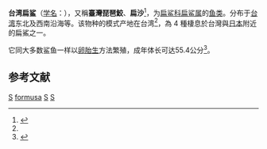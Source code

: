 {{Speciesbox
| taxon = Squatina formosa
| status = EN 
| status_system = IUCN3.1
| status_ref = <ref name=iucn>{{cite journal | authors = Walsh, J.H. & Ebert, D.A.| title = ''Squatina formosa'' | journal = [[IUCN_Red_List_of_Threatened_Species|IUCN Red List of Threatened Species]] | volume= 2009| page = e.T161456A5428391 | publisher = [[IUCN|IUCN]] | year = 2009| url =  https://dx.doi.org/10.2305/IUCN.UK.2009-2.RLTS.T161456A5428391.en| accessdate = 18 December 2016}}</ref>
| binomial_authority = Shen & Ting, 1972<ref name='id5224'>{{cite web| url =http://www.bioinfo.cn/db05/BjdwSpecies.php?action=view&id=5224| title =台湾扁鲨| work =中国动物物种编目数据库| publisher =中国科学院微生物研究所| author =中国科学院动物研究所| accessdate =2009-04-11| deadurl =yes| archiveurl =https://web.archive.org/web/20160305053140/http://www.bioinfo.cn/db05/BjdwSpecies.php?action=view&id=5224| archivedate =2016-03-05}}</ref>
| range_map = Squatina formosa distmap.png
| range_map_width = 200px
| range_map_caption = 分布范围（蓝色）
}}

'''台湾扁鲨'''（[[学名|学名]]：{{lang|la|''Squatina formosa''}}），又稱'''臺灣琵琶鮫'''、'''扁沙'''<ref name='Tfishdb'>{{cite web| url =http://fishdb.sinica.edu.tw/chi/species.php?id=383222| title =台湾扁鲨| work =台灣魚類資料庫| accessdate =2019-01-23| archive-date =2020-02-03| archive-url =https://web.archive.org/web/20200203125053/http://fishdb.sinica.edu.tw/chi/species.php?id=383222| dead-url =no}}</ref>，为[[扁鲨科|扁鲨科]][[扁鲨属|扁鲨属]]的[[鱼类|鱼类]]。分布于[[台湾|台湾]]东北及西南沿海等。该物种的模式产地在台湾<ref name='id5224'/>，為 4 種棲息於台灣與[[日本|日本]]附近的扁鯊之一。

它同大多数鲨鱼一样以[[卵胎生|卵胎生]]方法繁殖，成年体长可达55.4公分<ref name=FishBase>{{FishBase species | genus = Squatina | species = formosa | month = 9| year = 2010}}</ref>。

== 参考文献 ==
{{reflist}}
{{Selachimorpha|Sq.}}
{{Taxonbar|from=Q28872}}
[[Category:IUCN紅色名錄瀕危物種|S]]
[[Category:扁鲨属|formusa]]
[[Category:台灣魚類|S]]
[[Category:1972年描述的鱼类|S]]
